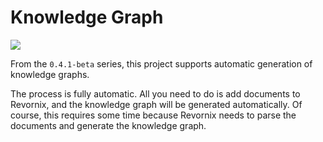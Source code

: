 # Knowledge Graph

![](https://qingyon-revornix-public.oss-cn-beijing.aliyuncs.com/images/20251002010646412.png)

From the `0.4.1-beta` series, this project supports automatic generation of knowledge graphs.

The process is fully automatic. All you need to do is add documents to Revornix, and the knowledge graph will be generated automatically. Of course, this requires some time because Revornix needs to parse the documents and generate the knowledge graph.